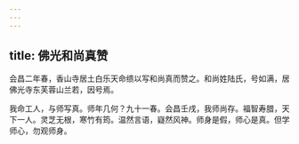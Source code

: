 ```yaml
---
---
---
```

title: 佛光和尚真赞
---



会昌二年春，香山寺居土白乐天命缋以写和尚真而赞之。和尚姓陆氏，号如满，居佛光寺东芙蓉山兰若，因号焉。

我命工人，与师写真。师年几何？九十一春。会昌壬戌，我师尚存。福智寿腊，天下一人。灵芝无根，寒竹有筠。温然言语，嶷然风神。师身是假，师心是真。但学师心，勿观师身。